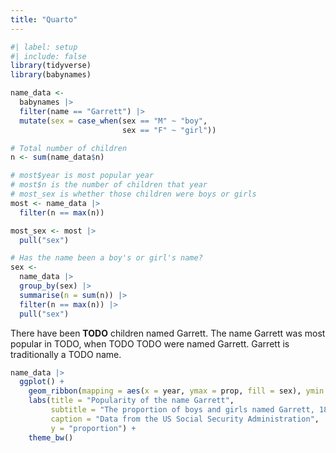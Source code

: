 ```yaml
---
title: "Quarto"
---
```


```r
#| label: setup
#| include: false
library(tidyverse)
library(babynames)

name_data <- 
  babynames |> 
  filter(name == "Garrett") |> 
  mutate(sex = case_when(sex == "M" ~ "boy", 
                         sex == "F" ~ "girl"))

# Total number of children
n <- sum(name_data$n)

# most$year is most popular year
# most$n is the number of children that year
# most_sex is whether those children were boys or girls
most <- name_data |> 
  filter(n == max(n))

most_sex <- most |> 
  pull("sex") 

# Has the name been a boy's or girl's name?
sex <-
  name_data |> 
  group_by(sex) |> 
  summarise(n = sum(n)) |> 
  filter(n == max(n)) |> 
  pull("sex")  
```

There have been **TODO** children named Garrett. The name Garrett was most popular in TODO, when TODO TODO were named Garrett. Garrett is traditionally a TODO name.

```r
name_data |> 
  ggplot() +
    geom_ribbon(mapping = aes(x = year, ymax = prop, fill = sex), ymin = 0, alpha = 0.5) +
    labs(title = "Popularity of the name Garrett", 
         subtitle = "The proportion of boys and girls named Garrett, 1880-2017", 
         caption = "Data from the US Social Security Administration",
         y = "proportion") +
    theme_bw()
```

